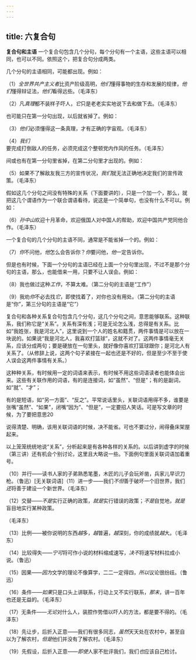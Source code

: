 ```yaml
---
---
---
```

title: 六复合句
---



**复合句和主语** 一个复合句包含几个分句，每个分句有一个主语，这些主语可以相同，也可以不同。依照这个，把复合句分成两类。

几个分句的主语相同，可能都出现。例如：

（1）*全世界共产主义者*比资产阶级高明，*他们*懂得事物的生存和发展的规律，*他们*懂得辩证法，*他们*看得远些。（毛泽东）

（2）凡*真理*都不装样子吓人，*它*只是老老实实地说下去和做下去。（毛泽东）

也可能只在第一分句出现，以后就省掉了。例如：

（3）*他们*必须懂得这一条真理，才有正确的字宙观。（毛泽东）

（4）*我们*要完成打倒敌人的任务，必须完成这个整顿党内作风的任务。（毛泽东）

间或也有在第一分句里省掉，在第二分句里才出现的。例如：

（5）如果不了解敌友我三方的宣传状况，*我们*就无法正确地决定我们的宣传政策。（毛泽东）

假如这几个分句之间没有特殊的关系（下面要讲的），只是一个加一个，那么，就把这几个谓语作为一个联合谓语看待，说这是一个简单句，也没有什么不可以。例如：

（6）*孙中山*欢迎十月革命，欢迎俄国人对中国人的帮助，欢迎中国共产党同他合作。（毛泽东）

一个复合句的几个分句的主语不同，通常是不能省掉一个的。例如：

（7）*你*不问他，*他*怎么会告诉你？*你*要问他，*他*一定告诉你。

但是也有时候，下面一个分句的主语已经在上面一个分句里出现，不过不是那个分句的主语，那么，也能借来一用，只要不让人误会。例如：

（8）我也做过这种*工作*，不算太难。（第二分句的主语是“工作”）

（9）我劝*你*不必去找*它*，即使找着了，对你也没有用处。（第二分句的主语是“你”，第三分句的主语是“它”）

复合句和各种关系复合句包含几个分句，这几个分句之间，意思能够联系。这种联系，我们称它是“关系”。关系有深有浅；可是无论怎么浅，总得是有关系。比如“我姓张，我是河北人”，这里说到一个人的姓名和籍贯，两件事情是可以放在一块说的。如果说“我是河北人，我喜欢打篮球”，这就不对了。这两件事情毫无关系，应该分成两句；要是硬放在一句里头，就好像你喜欢打篮球跟你；是河北人有关系了。（从修辞上说，这两个句子紧接在一起也还是不好的，但是至少不至于使人误会这两件事情有关系。）

这种种关系，有时候用一定的词语来表示，有时候不用这些词语读者也能体会出来。这些有关联作用的词语，有的是连接词，如“虽然”、“但是”；有的是副词，如“就”、“才”；

有的是短语，如“另一方面”、“反之”。平常说话里头，关联词语用得不多，谁要是张嘴“虽然”、“如果”，闭嘴“因为”、“但是”，一定要招人笑话。可是写文章的时候，为了要把意思20



说得清楚、明确，该用关联词语的时候，决不能省。可也不要过分，闹得叠床架屋起来。

以上笼笼统统地说“关系”，分析起来是有各种各样的关系的。以后讲到虚字的时候（第三讲）还有机会个别讨论，这里且大略说一些。下面例句里面关联词语加着重号。

（10）并行——读书人家的子弟熟悉笔墨，木匠的儿子会玩斧凿，兵家儿早识刀枪。（鲁迅）[无关联词语]（11）进一步——我们*不但*善于破坏一个旧世界，我们*还*将善于建设一个新世界。（毛泽东）

（12）交替——*不是*实行正确的政策，*就是*实行错误的政策；*不是*自觉地，*就是*盲目地实行某种政策。

（毛泽东）

（13）比例——被你说明的东西*越*多，*越*普遍，*越*深刻，你的成绩就*越*大。（毛泽东）

（14）比较得失——*宁可*将可作小说的材料缩成速写，*决不*将速写材料拉成小说。（鲁迅）

（15）因果——*因为*文学的理论不像算学，二二一定得四，*所以*议论很纷歧。（鲁迅）

（16）条件——*如果*只是口头上讲联系，行动上又不实行联系，*那末*，讲一百年也还是无益的。（毛泽东）

（17）无条件——*无论*对什么人，装腔作势借以吓人的方法，都是要不得的。（毛泽东）

（18）先让步，后折入正意——我们有很多同志，*虽然*天天处在农村中，甚至自以为了解农村，*但是*他们并没有了解农村。（毛泽东）

（19）先假设，后折入正意——*即使*人家不批评我们，我们*也*应该自己检讨。